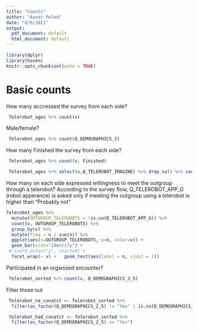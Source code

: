 ```yaml
---
title: "Counts"
author: "Avner Peled"
date: "6/6/2021"
output:
  pdf_document: default
  html_document: default
---
```


```r
library(dplyr)
library(haven)
knitr::opts_chunk$set(echo = TRUE)
```

# Basic counts

How many acccessed the survey from each side?

```r
 Telerobot_ages %>% count(v)
```

Male/female?
```r
 Telerobot_ages %>% count(Q_DEMOGRAPHICS_2) 
```

How many Finished the survey from each side?


```r
 Telerobot_ages %>% count(v, Finished)
```

```r
 Telerobot_ages %>% select(v,Q_TELEROBOT_IMAGINE) %>% drop_na() %>% count(v)
```

  How many on each side expressed willingness to meet the outgroup through a telerobot?
  According to the survey flow, Q_TELEROBOT_APP_G (robot apperance) is asked only if meeting the outgroup using a telerobot is higher than "Probably not"
  
```r
Telerobot_ages %>% 
  mutate(OUTGROUP_TELEROBOTS = !is.na(Q_TELEROBOT_APP_G)) %>%
  count(v, OUTGROUP_TELEROBOTS) %>%
  group_by(v) %>%
  mutate(freq = n / sum(n)) %>%
  ggplot(aes(x=OUTGROUP_TELEROBOTS, y=n, color=v)) + 
  geom_bar(stat="identity") + 
 # coord_polar("y", start=0) +
  facet_wrap(~ v) +   geom_text(aes(label = n, vjust = 1))
``` 
  Participated in an organized encounter?
  
```r
 Telerobot_sorted %>% count(v, Q_DEMOGRAPHICS_2_5)
```

Filter those out
```r
 Telerobot_no_conatct <- Telerobot_sorted %>% 
  filter(as_factor(Q_DEMOGRAPHICS_2_5) != "Yes" | is.na(Q_DEMOGRAPHICS_2_5))

 Telerobot_had_conatct <- Telerobot_sorted %>% 
  filter(as_factor(Q_DEMOGRAPHICS_2_5) == "Yes")
```



